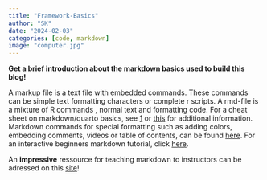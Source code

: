 ```yaml
---
title: "Framework-Basics"
author: "SK"
date: "2024-02-03"
categories: [code, markdown]
image: "computer.jpg"
---
```

**Get a brief introduction about the markdown basics used to build this blog!**

A markup file is a text file with embedded commands. These commands can be simple text formatting characters or complete r scripts. A rmd-file is a mixture of R commands , normal text and formatting code. For a cheat sheet on markdown/quarto basics, see [1](https://www.markdownguide.org/cheat-sheet/) or [this](https://www.markdownguide.org/basic-syntax/) for additional information. Markdown commands for special formatting such as adding colors, embedding comments, videos or table of contents, can be found [here](https://www.markdownguide.org/hacks/#overview). For an interactive beginners markdown tutorial, click [here](https://commonmark.org/help/tutorial/06-lists.html).

An **impressive** ressource for teaching markdown to instructors can be adressed on this [site](https://rstudio4edu.github.io/rstudio4edu-book/make-doc.html)!
